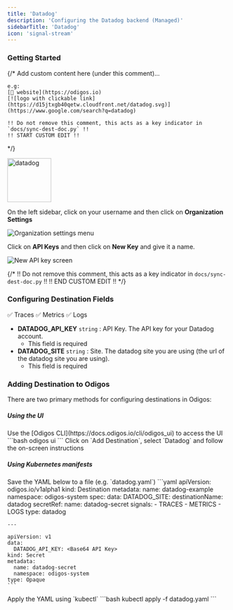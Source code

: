 ```yaml
---
title: 'Datadog'
description: 'Configuring the Datadog backend (Managed)'
sidebarTitle: 'Datadog'
icon: 'signal-stream'
---
```


### Getting Started

{/*
    Add custom content here (under this comment)...

    e.g:
    [🔗 website](https://odigos.io)
    [![logo with clickable link](https://d15jtxgb40qetw.cloudfront.net/datadog.svg)](https://www.google.com/search?q=datadog)

    !! Do not remove this comment, this acts as a key indicator in `docs/sync-dest-doc.py` !!
    !! START CUSTOM EDIT !!
*/}

<img src='https://d15jtxgb40qetw.cloudfront.net/datadog.svg' alt='datadog' width="100" height="100" className="not-prose" />

On the left sidebar, click on your username and then click on **Organization Settings**

<Frame>
    <img src="/backends/images/datadog1.png" alt="Organization settings menu" />
</Frame>

Click on **API Keys** and then click on **New Key** and give it a name.

<Frame>
    <img src="/backends/images/datadog2.png" alt="New API key screen" />
</Frame>

{/*
    !! Do not remove this comment, this acts as a key indicator in `docs/sync-dest-doc.py` !!
    !! END CUSTOM EDIT !!
*/}

### Configuring Destination Fields

<Accordion title="Supported Signals:">
  ✅ Traces
  ✅ Metrics
  ✅ Logs
</Accordion>

- **DATADOG_API_KEY** `string` : API Key. The API key for your Datadog account.
  - This field is required
- **DATADOG_SITE** `string` : Site. The datadog site you are using (the url of the datadog site you are using).
  - This field is required

### Adding Destination to Odigos

There are two primary methods for configuring destinations in Odigos:

##### **Using the UI**

<Steps>
  <Step>
    Use the [Odigos CLI](https://docs.odigos.io/cli/odigos_ui) to access the UI
    ```bash
    odigos ui
    ```
  </Step>
  <Step>
    Click on `Add Destination`, select `Datadog` and follow the on-screen instructions
  </Step>
</Steps>

##### **Using Kubernetes manifests**

<Steps>
  <Step>
    Save the YAML below to a file (e.g. `datadog.yaml`)
    ```yaml
    apiVersion: odigos.io/v1alpha1
    kind: Destination
    metadata:
      name: datadog-example
      namespace: odigos-system
    spec:
      data:
        DATADOG_SITE: <Site [us3.datadoghq.com, datadoghq.com, us5.datadoghq.com, datadoghq.eu,
          ddog-gov.com, ap1.datadoghq.com]>
      destinationName: datadog
      secretRef:
        name: datadog-secret
      signals:
      - TRACES
      - METRICS
      - LOGS
      type: datadog

    ---

    apiVersion: v1
    data:
      DATADOG_API_KEY: <Base64 API Key>
    kind: Secret
    metadata:
      name: datadog-secret
      namespace: odigos-system
    type: Opaque
    ```
  </Step>
  <Step>
    Apply the YAML using `kubectl`
    ```bash
    kubectl apply -f datadog.yaml
    ```
  </Step>
</Steps>